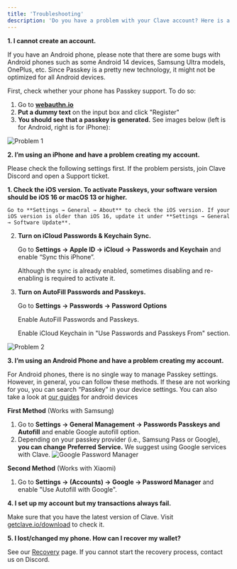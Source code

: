 ```yaml
---
title: 'Troubleshooting'
description: 'Do you have a problem with your Clave account? Here is a guide that includes common problems you might face and solutions'
---
```





**1. I cannot create an account.**

If you have an Android phone, please note that there are some bugs with Android phones such as some Android 14 devices, Samsung Ultra models, OnePlus, etc. Since Passkey is a pretty new technology, it might not be optimized for all Android devices.

First, check whether your phone has Passkey support. To do so:

1. Go to **[webauthn.io](https://webauthn.io)**
2. **Put a dummy text** on the input box and click "Register"
3. **You should see that a passkey is generated.** See images below (left is for Android, right is for iPhone):

![Problem 1](./images/trouble1.png)

**2. I’m using an iPhone and have a problem creating my account.**

Please check the following settings first. If the problem persists, join Clave Discord and open a Support ticket.

**1. Check the iOS version. To activate Passkeys, your software version should be iOS 16 or macOS 13 or higher.**

    Go to **Settings → General → About** to check the iOS version. If your iOS version is older than iOS 16, update it under **Settings → General → Software Update**.

2. **Turn on iCloud Passwords & Keychain Sync.**

    Go to **Settings → Apple ID → iCloud → Passwords and Keychain** and enable “Sync this iPhone”. 

    Although the sync is already enabled, sometimes disabling and re-enabling is required to activate it.

3. **Turn on AutoFill Passwords and Passkeys.**

    Go to **Settings → Passwords → Password Options**

    Enable AutoFill Passwords and Passkeys.

    Enable iCloud Keychain in "Use Passwords and Passkeys From" section.

![Problem 2](./images/trouble2.png)

**3. I’m using an Android Phone and have a problem creating my account.**

For Android phones, there is no single way to manage Passkey settings. However, in general, you can follow these methods. If these are not working for you, you can search “Passkey” in your device settings. You can also take a look at [our guides](android-users) for android devices 

**First Method** (Works with Samsung)

1. Go to **Settings → General Management → Passwords Passkeys and Autofill** and enable Google autofill option.
2. Depending on your passkey provider (i.e., Samsung Pass or Google), **you can change Preferred Service.** We suggest using Google services with Clave.
![Google Password Manager](./images/googlepassword1.png)

**Second Method** (Works with Xiaomi)

1. Go to **Settings → (Accounts) → Google → Password Manager** and enable "Use Autofill with Google".


**4. I set up my account but my transactions always fail.**

Make sure that you have the latest version of Clave. Visit [getclave.io/download](https://getclave.io/download) to check it.

**5. I lost/changed my phone. How can I recover my wallet?**

See our [Recovery](how-to-recover-clave) page. If you cannot start the recovery process, contact us on Discord.
